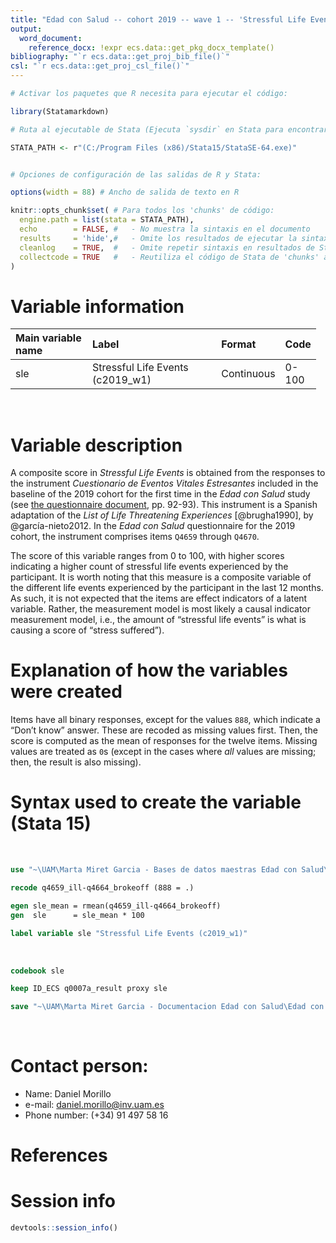 ```yaml
---
title: "Edad con Salud -- cohort 2019 -- wave 1 -- 'Stressful Life Events'"
output:
  word_document:
    reference_docx: !expr ecs.data::get_pkg_docx_template()
bibliography: "`r ecs.data::get_proj_bib_file()`"
csl: "`r ecs.data::get_proj_csl_file()`"
---
```


```r
# Activar los paquetes que R necesita para ejecutar el código:

library(Statamarkdown)

# Ruta al ejecutable de Stata (Ejecuta `sysdir` en Stata para encontrar la ruta)

STATA_PATH <- r"(C:/Program Files (x86)/Stata15/StataSE-64.exe)"


# Opciones de configuración de las salidas de R y Stata:

options(width = 88) # Ancho de salida de texto en R

knitr::opts_chunk$set( # Para todos los 'chunks' de código:
  engine.path = list(stata = STATA_PATH),
  echo        = FALSE, #   - No muestra la sintaxis en el documento
  results     = 'hide',#   - Omite los resultados de ejecutar la sintaxis
  cleanlog    = TRUE,  #   - Omite repetir sintaxis en resultados de Stata
  collectcode = TRUE   #   - Reutiliza el código de Stata de 'chunks' anteriores
)
```

# Variable information

+--------------------+----------------------------------+------------+-------+
| Main variable name | Label                            | Format     | Code  |
+:===================+:=================================+:===========+:======+
| sle                | Stressful Life Events (c2019_w1) | Continuous | 0-100 |
+--------------------+----------------------------------+------------+-------+

<br>

# Variable description

A composite score in *Stressful Life Events* is obtained from the responses to the instrument *Cuestionario de Eventos Vitales Estresantes* included in the baseline of the 2019 cohort for the first time in the *Edad con Salud* study (see [the questionnaire document](https://dauam-my.sharepoint.com/:w:/r/personal/marta_miret_uam_es/Documents/Edad%20con%20Salud/Documentacion%20Edad%20con%20Salud/Edad%20con%20salud%20-%20Ola%203/Cuestionario/Cohorte%202019/16028242CU0313_Cuestionario%20muestra%20nueva%20EDAD%20CON%20SALUD_CAPI_20190507.docx?d=w500c79adcc8b401ab1f7b442f9cae593&csf=1&web=1&e=TsqxwL), pp. 92-93). This instrument is a Spanish adaptation of the *List of Life Threatening Experiences* [@brugha1990], by @garcía-nieto2012. In the *Edad con Salud* questionnaire for the 2019 cohort, the instrument comprises items `Q4659` through `Q4670`.

The score of this variable ranges from 0 to 100, with higher scores indicating a higher count of stressful life events experienced by the participant. It is worth noting that this measure is a composite variable of the different life events experienced by the participant in the last 12 months. As such, it is not expected that the items are effect indicators of a latent variable. Rather, the measurement model is most likely a causal indicator measurement model, i.e., the amount of "stressful life events" is what is causing a score of "stress suffered").

# Explanation of how the variables were created

Items have all binary responses, except for the values `888`, which indicate a "Don't know" answer. These are recoded as missing values first. Then, the score is computed as the mean of responses for the twelve items. Missing values are treated as `0`s (except in the cases where *all* values are missing; then, the result is also missing).

# Syntax used to create the variable (Stata 15)

<br>

```stata
use "~\UAM\Marta Miret Garcia - Bases de datos maestras Edad con Salud\Ola_3\Cohorte_2019\Submuestra_1_preconfinamiento\Edad con Salud ola 3_cohorte 2019_base completa_Stata14.dta"
```

```stata
recode q4659_ill-q4664_brokeoff (888 = .)

egen sle_mean = rmean(q4659_ill-q4664_brokeoff)
gen  sle      = sle_mean * 100

label variable sle "Stressful Life Events (c2019_w1)"
```

<br>

```stata
codebook sle
```

```stata
keep ID_ECS q0007a_result proxy sle

save "~\UAM\Marta Miret Garcia - Documentacion Edad con Salud\Edad con salud - Ola 3\Outcomes\Cohorte 2019\Submuestra_1_preconfinamiento\Outcome datasets\Outcome_stressfulLifeEvents.dta", replace
```

<br>

# Contact person:

-   Name: Daniel Morillo
-   e-mail: [daniel.morillo\@inv.uam.es](mailto:daniel.morillo@inv.uam.es){.email}
-   Phone number: (+34) 91 497 58 16

# References

::: {#refs}
:::

\newpage

# Session info

```r
devtools::session_info()
```
